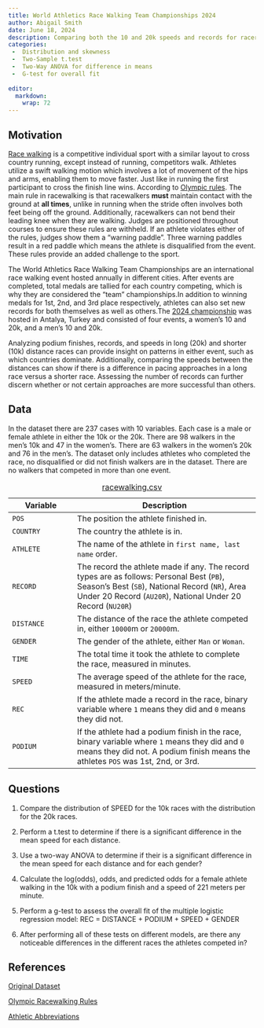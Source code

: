 ```yaml
---
title: World Athletics Race Walking Team Championships 2024
author: Abigail Smith
date: June 18, 2024
description: Comparing both the 10 and 20k speeds and records for racers and countries in the 2024 World Athletics Race Walking Team Championships in Antalya, Turkey. 
categories:
 -  Distribution and skewness
 -  Two-Sample t.test
 -  Two-Way ANOVA for difference in means
 -  G-test for overall fit 
  
editor: 
  markdown: 
    wrap: 72
---
```

## Motivation

[Race walking](https://en.wikipedia.org/wiki/Racewalking){target="_blank"} is a competitive individual sport with a similar layout to cross country running, except instead of running, competitors walk. Athletes utilize a swift walking motion which involves a lot of movement of the hips and arms, enabling them to move faster. Just like in running the first participant to cross the finish line wins. According to [Olympic rules](https://olympics.com/en/news/all-you-need-to-know-about-race-walking){target="_blank"}. The main rule in racewalking is that racewalkers **must** maintain contact with the ground at **all times**, unlike in running when the stride often involves both feet being off the ground. Additionally, racewalkers can not bend their leading knee when they are walking. Judges are positioned throughout courses to ensure these rules are withheld. If an athlete violates either of the rules, judges show them a "warning paddle". Three warning paddles result in a red paddle which means the athlete is disqualified from the event. These rules provide an added challenge to the sport. 

The World Athletics Race Walking Team Championships are an international race walking event hosted annually in different cities. After events are completed, total medals are tallied for each country competing, which is why they are considered the "team" championships.In addition to winning medals for 1st, 2nd, and 3rd place respectively, athletes can also set new records for both themselves as well as others.The [2024 championship](https://worldathletics.org/competitions/world-athletics-race-walking-team-championshi/world-athletics-race-walking-team-championshi-7199325){target="_blank"} was hosted in Antalya, Turkey and consisted of four events, a women's 10 and 20k, and a men's 10 and 20k. 

Analyzing podium finishes, records, and speeds in long (20k) and shorter (10k) distance races can provide insight on patterns in either event, such as which countries dominate. Additionally, comparing the speeds between the distances can show if there is a difference in pacing approaches in a long race versus a shorter race. Assessing the number of records can further discern whether or not certain approaches are more successful than others. 

## Data

In the dataset there are 237 cases with 10 variables. Each case is a male or female athlete in either the 10k or the 20k. There are 98 walkers in the men's 10k and 47 in the women's. There are 63 walkers in the women's 20k and 76 in the men's. The dataset only includes athletes who completed the race, no disqualified or did not finish walkers are in the dataset. There are no walkers that competed in more than one event. 

| Variable | Description                                                                                                                |
|-------------------|-----------------------------------------------------|
| `POS` | The position the athlete finished in. |
| `COUNTRY` | The country the athlete is in. |
| `ATHLETE` | The name of the athlete in `first name, last name` order. |
| `RECORD` | The record the athlete made if any. The record types are as follows: Personal Best (`PB`), Season's Best (`SB`), National Record (`NR`), Area Under 20 Record (`AU20R`), National Under 20 Record (`NU20R`)|
| `DISTANCE` | The distance of the race the athlete competed in, either `10000`m or `20000`m.|
| `GENDER` | The gender of the athlete, either `Man` or `Woman`. |
| `TIME` | The total time it took the athlete to complete the race, measured in minutes. |
| `SPEED` | The average speed of the athlete for the race, measured in meters/minute. |
| `REC` | If the athlete made a record in the race, binary variable where `1` means they did and `0` means they did not.|
| `PODIUM` | If the athlete had a podium finish in the race, binary variable where `1` means they did and `0` means they did not. A podium finish means the athletes `POS` was 1st, 2nd, or 3rd. |
: [racewalking.csv](racewalking.csv){target="_blank"}


## Questions

1.    Compare the distribution of SPEED for the 10k races with the distribution for the 20k races. 

2.    Perform a t.test to determine if there is a significant difference in the mean speed for each distance.

3.    Use a two-way ANOVA to determine if their is a significant difference in the mean speed for each distance and for each gender? 

4.    Calculate the log(odds), odds, and predicted odds for a female athlete walking in the 10k with a podium finish and a speed of 221 meters per minute. 

5.    Perform a g-test to assess the overall fit of the multiple logistic regression model: REC = DISTANCE + PODIUM + SPEED + GENDER 

6.    After performing all of these tests on different models, are there any noticeable differences in the different races the athletes competed in?

## References

[Original Dataset](https://www.watchathletics.com/page/5352/results-world-athletics-race-walking-team-championships-2024#google_vignette){target="_blank"}

[Olympic Racewalking Rules](https://olympics.com/en/news/all-you-need-to-know-about-race-walking){target="_blank"}

[Athletic Abbreviations](https://en.wikipedia.org/wiki/Athletics_abbreviations){target="_blank"}

